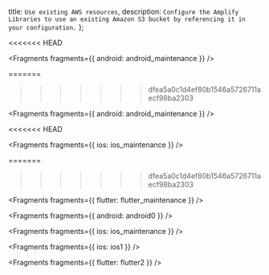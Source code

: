   title: `Use existing AWS resources`,
  description: `Configure the Amplify Libraries to use an existing Amazon S3 bucket by referencing it in your configuration.`
};

<<<<<<< HEAD

<Fragments fragments={{ android: android_maintenance }} />

=======
>>>>>>> dfea5a0c1d4ef80b1546a5726711aecf98ba2303

<Fragments fragments={{ android: android_maintenance }} />

<<<<<<< HEAD

<Fragments fragments={{ ios: ios_maintenance }} />

=======
>>>>>>> dfea5a0c1d4ef80b1546a5726711aecf98ba2303

<Fragments fragments={{ flutter: flutter_maintenance }} />


<Fragments fragments={{ android: android0 }} />


<Fragments fragments={{ ios: ios_maintenance }} />


<Fragments fragments={{ ios: ios1 }} />


<Fragments fragments={{ flutter: flutter2 }} />
